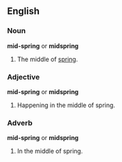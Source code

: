 ==English==
===Noun===
'''mid-spring''' or '''midspring'''
# The middle of [[spring]].

===Adjective===
'''mid-spring''' or '''midspring'''

#Happening in the middle of spring.

===Adverb===
'''mid-spring''' or '''midspring'''

#In the middle of spring.